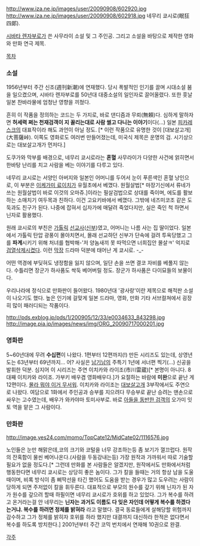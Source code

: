 http://www.iza.ne.jp/images/user/20090908/602920.jpg http://www.iza.ne.jp/images/user/20090908/602918.jpg
네무리 쿄시로(眠狂四郞).

[[시바타 렌자부로]]가 쓴 사무라이 소설 및 그 주인공. 그리고 소설을 바탕으로 제작한 영화와 만화 연극 제목.

[[목차]]

=== 소설 ===
1956년부터 주간 신조(週刊新潮)에  연재했다. 당시 폭발적인 인기를 끌며 시대소설 붐을 일으켰으며, 시바타 렌자부로를 50년대 대중소설의 일인자로 끌어올렸다. 
또한 훗날 일본 찬바라물에 엄청난 영향을 끼쳤다. 

흔히 이 작품을 정의하는 코드는 두 가지로, 바로 댄디즘과 무뢰(無頼)다. 심하게 말하자면 '''허세력 쩌는 천재검객이 지 꼴리는대로 사람 썰고 다니는 이야기'''이다(...) 일본 [[피카레스크]]의 대표작이라 해도 과언이 아닐 정도.
[* 이런 작품으로 유명한 것이 [대보살고개](大菩薩峠). 이쪽도 영화로도 여러번 만들어졌는데, 미국식 제목은 운명의 검. 시기상으로는 대보살고개가 먼저다.]

도쿠가와 막부를 배경으로, 네무리 쿄시로라는 '''혼혈''' 사무라이가 다양한 사건에 얽히면서 한바탕 난리를 치고 사람을 베는 이야기를 다루고 있다. 

네무리 쿄시로는 서양인 아버지와 일본인 어머니를 두어서 눈이 푸른색인 혼혈 낭인으로, 이 부분은 [[이케가미 료이치]]가 유월초에서 베꼈다. 
원월살법[* 마장기신에서 류네가 쓰는 원월살법이 바로 이것의 오마쥬.]이라는 필살검법으로 상대를 죽이며, 에도를 활보하는 소매치기 여두목과 친하다. 이건 고요키바에서 베꼈다. 
그밖에 네즈미코조 같은 도둑과도 친구가 된다. 나중에 잡혀서 십자가에 매달려 죽었다지만, 실은 죽인 척 하면서 닌자로 활용했다. 

원래 쿄시로의 부친은 [[가톨릭]] [[선교사]]([[신부]])였고, 어머니는 나름 사는 집 딸이었다. 일본에서 가톨릭 탄압 광풍이 몰아치면서, 몰래 선교하던 신부가 단속에 걸려 투옥당했고 그를 '''파계'''시키기 위해 처녀를 협박해-'저 양놈새끼 못 따먹으면 너희집안 몰살ㅋ' 억지로 [[검열삭제]]시켰다. 이런 [[막장]] 드라마 덕분에 태어난 게 쿄시로. -_-

어떤 역경에 부딪혀도 냉정함을 잃지 않으며, 일단 손을 쓰면 결코 자비를 베풀지 않는다. 수틀리면 장군가 하사품도 싹둑 베어버릴 정도. 장군가 하사품은 다이묘들의 보물이다.

우리나라에 정식으로 만화판이 들어왔다. 1980년대 '광사랑'이란 제목으로 해적판 소설이 나오기도 했다.
높은 인기에 걸맞게 일본 드라마, 영화, 만화 기타 서브컬쳐에서 굉장히 많이 패러디되는 작품이다. 

http://pds.exblog.jp/pds/1/200905/12/33/e0034633_843298.jpg http://image.pia.jp/images/news/img/ORG_20090717000201.jpg
=== 영화판 ===
5~60년대에 무려 '''수십편'''이 나왔다. 
1편부터 12편까지(!) 만든 시리즈도 있는데, 상영년도는 63년부터 69년까지... 어? 
사실은 [[남기남]]의 주특기 1년에 서너편 찍기(...) 신공을 발휘한 덕분. 
심지어 이 시리즈는 주연 이치카와 라이조(市川雷蔵)[* 본명이 아니다. 8대째 이치카와 라이조. 가부키 배우겸 영화배우다.]가 요절하는 바람에 '''미완'''으로 끝난 게 12편이다. [[몰라 뭐야 이거 무서워]]. 이치카와 라이조는 [[대보살고개]] 3부작에서도 주연으로 나왔다.
여담으로 1화에서 주인공과 승부를 지으려다 무승부로 끝난 승려는 맨손으로 싸우는 고수였는데, 배우가 와카야마 토미사부로. 바로 [[아들을 동반한 검객]]의 오가미 잇토 역을 맡은 그 사람이다.

=== 만화판 ===
http://image.yes24.com/momo/TopCate12/MidCate02/1116576.jpg

노인들은 눈만 해맑은데,코의 크기와 코털을 너무 강조하는등 좀 보기가 껄끄럽다. 
원작의 잔혹함이 물씬 베어나온다.(사람을 두동강내는등) 가장 원작과 가까워서 따로 기술할 필요가 없을 정도다.[* 그런데 만화를 본 사람들은 알겠지만, 원작에서도 만화에서처럼 행동한다면 네무리 쿄시로는 상당히 좋은 놈이다. 그가 칼을 들때는 거의 항상 남을 도울 때이며, 비록 방식이 좀 삐딱선을 타긴 했어도 도움을 받는 경우가 많고 도우려는 사람이 당하게 되면 주저없이 칼을 휘두른다. 대표적으로 부모의 원수를 갚기 위해 닌자가 된 자가 원수를 갚으려 할때 하필이면 네무리 쿄시로가 호위를 하고 있었다. 그가 복수를 하려고 온거라는걸 안 네무리는 '''닌자는 과거도 이름도 다 잊은 자인데 어떻게 복수를 하겠다는거냐. 복수를 하려면 정체를 밝혀라''' 라고 말했다. 결국 동료들에게 살해당할 위험까지 감수하고 그가 정체를 밝히자 호위를 하라 했지만 대결까지 대신하라 한적은 없다면서 복수를 하도록 방치한다.] 2001년부터 주간 코믹 번치에서 연재해 10권으로 완결.


[[각주]]
